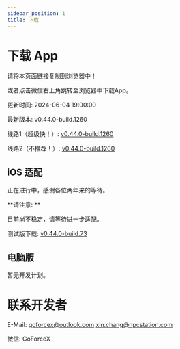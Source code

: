```yaml
---
sidebar_position: 1
title: 下载
---
```



# 下载 App

请将本页面链接复制到浏览器中！

或者点击微信右上角跳转至浏览器中下载App。

更新时间: 2024-06-04 19:00:00

最新版本: v0.44.0-build.1260

线路1（超级快！）: [v0.44.0-build.1260](https://app-dist-1307054264.file.myqcloud.com/actions/prescore_flutter/260/apk/app-release-signed.apk)

线路2（不推荐！）: [v0.44.0-build.1260](https://dl.bjbybbs.com/actions/prescore_flutter/260/apk/app-release-signed.apk)

## iOS 适配

正在进行中，感谢各位两年来的等待。

**请注意: **

目前尚不稳定，请等待进一步适配。

测试版下载: [v0.44.0-build.73](https://app-dist-1307054264.file.myqcloud.com/actions/prescore_flutter_ipa/73/PrescoreFlutter.ipa)

## 电脑版

暂无开发计划。

# 联系开发者

E-Mail: [goforcex@outlook.com](mailto:goforcex@outlook.com) [xin.chang@npcstation.com](mailto:xin.chang@npcstation.com)

微信: <Heimu>GoForceX</Heimu>
